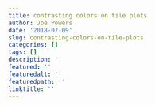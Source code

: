 ```yaml
---
title: contrasting colors on tile plots
author: Joe Powers
date: '2018-07-09'
slug: contrasting-colors-on-tile-plots
categories: []
tags: []
description: ''
featured: ''
featuredalt: ''
featuredpath: ''
linktitle: ''
---
```


